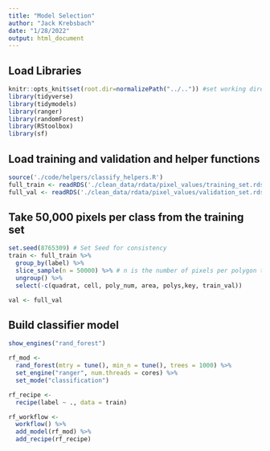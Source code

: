 ```yaml
---
title: "Model Selection"
author: "Jack Krebsbach"
date: "1/28/2022"
output: html_document
---
```


## Load Libraries
```r
knitr::opts_knit$set(root.dir=normalizePath("../..")) #set working directory to the project directory
library(tidyverse)
library(tidymodels)
library(ranger)
library(randomForest)
library(RStoolbox)
library(sf)
```

## Load training and validation and helper functions

```r
source('./code/helpers/classify_helpers.R')
full_train <- readRDS('./clean_data/rdata/pixel_values/training_set.rds')
full_val <- readRDS('./clean_data/rdata/pixel_values/validation_set.rds')
```


## Take 50,000 pixels per class from the training set

```r
set.seed(8765309) # Set Seed for consistency
train <- full_train %>%
  group_by(label) %>%
  slice_sample(n = 50000) %>% # n is the number of pixels per polygon that we want to sample
  ungroup() %>%
  select(-c(quadrat, cell, poly_num, area, polys,key, train_val))

val <- full_val
```


##  Build classifier model
```r
show_engines("rand_forest")

rf_mod <-
  rand_forest(mtry = tune(), min_n = tune(), trees = 1000) %>% 
  set_engine("ranger", num.threads = cores) %>% 
  set_mode("classification")

rf_recipe <- 
  recipe(label ~ ., data = train)

rf_workflow <-
  workflow() %>%
  add_model(rf_mod) %>%
  add_recipe(rf_recipe)
```







